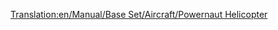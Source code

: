 [[Translation:en/Manual/Base Set/Aircraft/Powernaut Helicopter]]

{{it/Manuale/Set base/Aeromobili/StatElicotteri|Name=Elicottero Powernaut
|Image=[[File:en/Manual/Base Set/Aircraft/Powernauthelicopter.png|Powernaut Helicopter]]
|Costo=190.676
|Velocità=321 km/h
|Annuale=9.556
|Progettato=1957
|Vita=20 anni
|Tipo=Piccolo
|Capacità=40 passeggeri e 10 sacchi postali
|Riadattabile=
*50 sacchi postali
*25 caramelle
|Descrizione=Versione Toyland dell'[[it/Manuale/Set base/Aeromobili/Elicottero Tricario|elicottero Tricario]]. È l'unico elicottero disponibile nel Toyland.
|Real-life=Velivolo immaginario, nessuna corrispondenza con la realtà.
}}





  



             

         